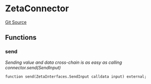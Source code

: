 # ZetaConnector
[Git Source](https://github.com/zeta-chain/protocol-contracts/blob/main/docs/src/contracts/evm/legacy/ZetaInterfaces.sol)


## Functions
### send

*Sending value and data cross-chain is as easy as calling connector.send(SendInput)*


```solidity
function send(ZetaInterfaces.SendInput calldata input) external;
```

